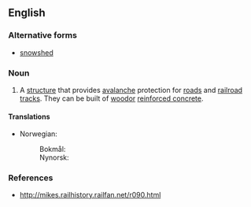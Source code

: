 {{also|snowshed}}

==English==
{{wikipedia}}

===Alternative forms===
* [[snowshed]]

===Noun===
{{en-noun|s}}

# A [[structure]] that provides [[avalanche]] protection for [[road]]s and [[railroad]] [[tracks]]. They can be built of [[wood]]or [[reinforced concrete]].

====Translations====
{{trans-top|protective structure}}
* Norwegian:
*: Bokmål: {{t|nb|snøoverbygg|n}}
*: Nynorsk: {{t|nn|snøoverbygg|n}}
{{trans-mid}}
{{trans-bottom}}

===References===
* http://mikes.railhistory.railfan.net/r090.html